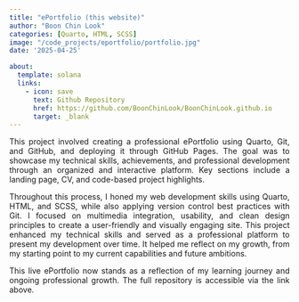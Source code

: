 ```yaml
---
title: "ePortfolio (this website)"
author: "Boon Chin Look"
categories: [Quarto, HTML, SCSS]
image: "/code_projects/eportfolio/portfolio.jpg"
date: '2025-04-25'

about:
  template: solana
  links:
    - icon: save
      text: Github Repository
      href: https://github.com/BoonChinLook/BoonChinLook.github.io
      target: _blank
---
```


::: {style="text-align: justify;"}
This project involved creating a professional ePortfolio using Quarto, Git, and GitHub, and deploying it through GitHub Pages. The goal was to showcase my technical skills, achievements, and professional development through an organized and interactive platform. Key sections include a landing page, CV, and code-based project highlights.

Throughout this process, I honed my web development skills using Quarto, HTML, and SCSS, while also applying version control best practices with Git. I focused on multimedia integration, usability, and clean design principles to create a user-friendly and visually engaging site. This project enhanced my technical skills and served as a professional platform to present my development over time. It helped me reflect on my growth, from my starting point to my current capabilities and future ambitions.

This live ePortfolio now stands as a reflection of my learning journey and ongoing professional growth.
The full repository is accessible via the link above.
::: 